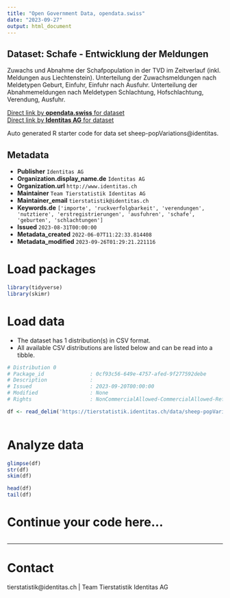 ```yaml
---
title: "Open Government Data, opendata.swiss"
date: "2023-09-27"
output: html_document
---
```


## Dataset: Schafe - Entwicklung der Meldungen

Zuwachs und Abnahme der Schafpopulation in der TVD im Zeitverlauf (inkl. Meldungen aus Liechtenstein). Unterteilung der Zuwachsmeldungen nach Meldetypen Geburt, Einfuhr, Einfuhr nach Ausfuhr. Unterteilung der Abnahmemeldungen nach Meldetypen Schlachtung, Hofschlachtung, Verendung, Ausfuhr.

[Direct link by **opendata.swiss** for dataset](https://opendata.swiss/de/dataset/schafe-entwicklung-der-meldungen)<br>
[Direct link by **Identitas AG** for dataset](https://tierstatistik.identitas.ch/)

Auto generated R starter code for data set sheep-popVariations@identitas.

## Metadata

- **Publisher** `Identitas AG`
- **Organization.display_name.de** `Identitas AG`
- **Organization.url** `http://www.identitas.ch`
- **Maintainer** `Team Tierstatistik Identitas AG`
- **Maintainer_email** `tierstatistik@identitas.ch`
- **Keywords.de** `['importe', 'ruckverfolgbarkeit', 'verendungen', 'nutztiere', 'erstregistrierungen', 'ausfuhren', 'schafe', 'geburten', 'schlachtungen']`
- **Issued** `2023-08-31T00:00:00`
- **Metadata_created** `2022-06-07T11:22:33.814408`
- **Metadata_modified** `2023-09-26T01:29:21.221116`


# Load packages

```r

library(tidyverse)
library(skimr)

```

# Load data

-   The dataset has 1 distribution(s) in CSV format.
-   All available CSV distributions are listed below and can be read into a tibble.

```r

# Distribution 0
# Package_id               : 0cf93c56-649e-4757-afed-9f277592debe
# Description              : 
# Issued                   : 2023-09-20T00:00:00
# Modified                 : None
# Rights                   : NonCommercialAllowed-CommercialAllowed-ReferenceRequired

df <- read_delim('https://tierstatistik.identitas.ch/data/sheep-popVariations.csv')



```

# Analyze data

```r

glimpse(df)
str(df)
skim(df)

head(df)
tail(df)

```

# Continue your code here...

```r

```

------------------------------------------------------------------------

# Contact

tierstatistik@identitas.ch | Team Tierstatistik Identitas AG
